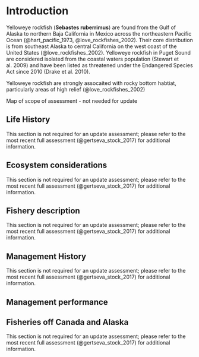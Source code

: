 # Introduction

Yelloweye rockfish (**Sebastes ruberrimus**) are found from the Gulf of Alaska to northern Baja California in Mexico across the northeastern Pacific Ocean (@hart_pacific_1973, @love_rockfishes_2002). Their core distribution is from southeast Alaska to central California on the west coast of the United States (@love_rockfishes_2002). Yelloweye rockfish in Puget Sound are considered isolated from the coastal waters population (Stewart et al. 2009) and have been listed as threatened under the Endangered Species Act since 2010 (Drake et al. 2010). 

Yelloweye rockfish are strongly assocaited with rocky bottom habtiat, particularly areas of high relief (@love_rockfishes_2002)

<!-- Scientific name, distribution, the basis for the choice of stock structure, including regional differences in life history or other biological characteristics that should form the basis of management units.  -->

Map of scope of assessment - not needed for update

## Life History

This section is not required for an update assessment; please refer to the most recent full assessment (@gertseva_stock_2017) for additional information.

## Ecosystem considerations

This section is not required for an update assessment; please refer to the most recent full assessment (@gertseva_stock_2017) for additional information.

## Fishery description

 This section is not required for an update assessment; please refer to the most recent full assessment (@gertseva_stock_2017) for additional information.

## Management History

This section is not required for an update assessment; please refer to the most recent full assessment (@gertseva_stock_2017) for additional information.

## Management performance

<!-- Management performance, including a table or tables comparing Overfishing Limit (OFL), Acceptable Biological Catch (ABC), Annual Catch Limit (ACL), landings, and catch (i.e., landings plus discard) for each area and year. Groundfish assessments that estimate dead discarded catch must include a disclaimer noting that total mortality estimates from the WCGOP and from the stock assessment may differ due to the use of different methods. Investigation into how these methods differ is beyond the scope of a benchmark assessment. The rationale for modeling discard mortality can also be provided. This should be included in all update assessments.  -->

## Fisheries off Canada and Alaska

This section is not required for an update assessment; please refer to the most recent full assessment (@gertseva_stock_2017) for additional information.
